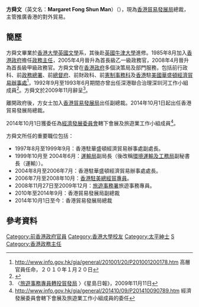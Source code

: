 {{Infobox Biography
| subject_name   = 方舜文<br>Margaret Fong Shun Man
| date_of_birth = {{birth date and age|1962|12|8}}
| place_of_birth = {{BHKG}}
| occupation     = 香港貿易發展局總裁
}}
'''方舜文'''（英文名：'''Margaret Fong Shun Man'''）（{{bd|1962年|12月8日|catIdx=F方}}），現為[[香港貿易發展局|香港貿易發展局]]總裁，主管推廣香港的對外貿易。

==簡歷==
方舜文畢業於[[香港大學|香港大學]][[英國文學|英國文學]]系，其後赴[[英國|英國]][[牛津大學|牛津大學]]進修。1985年8月加入[[香港殖民地時期|香港政府]]擔任[[政務主任|政務主任]]，2005年4月晉升為首長級乙一級政務官，2008年4月晉升為首長級甲級政務官。方舜文曾在[[香港政府|香港政府]]多個決策局及部門服務，包括前行政科、前[[政務總署|政務總署]]、前[[總督府|總督府]]、前財政科、前[[憲制事務科|憲制事務科]]及[[香港|香港]]駐[[美國|美國]][[華盛頓|華盛頓]][[經濟貿易辦事處|經濟貿易辦事處]]<ref>http://www.info.gov.hk/gia/general/201001/20/P201001200178.htm {{Wayback|url=http://www.info.gov.hk/gia/general/201001/20/P201001200178.htm |date=20190902063311 }} 高層官員任命，２０１０年１月２０日</ref>，1992年9月至1993年6月期間亦曾出任深港聯合治理深圳河工作小組成員<ref>{{cite web |url=http://61.144.226.67/zhb/news.asp?id=3&cid=9 |title=存档副本 |accessdate=2014-10-09 |deadurl=yes |archiveurl=https://web.archive.org/web/20141014050755/http://61.144.226.67/zhb/news.asp?id=3&cid=9 |archivedate=2014-10-14 }}</ref>。方舜文於2009年11月辭呈<ref>〈[http://hk.news.yahoo.com/article/091110/3/f40q.html 旅遊事務專員轉投貿發局] {{Wayback|url=http://hk.news.yahoo.com/article/091110/3/f40q.html |date=20091115151311 }}〉《星島日報》，2009年11月11日</ref>。

離開政府後，方女士加入[[香港貿易發展局|香港貿易發展局]]出任副總裁。2014年10月1日起出任香港貿易發展局總裁。

2014年10月1日獲委任為[[經濟發展委員會|經濟發展委員會]]轄下會展及旅遊業工作小組成員<ref>http://www.info.gov.hk/gia/general/201410/09/P201410090789.htm {{Wayback|url=http://www.info.gov.hk/gia/general/201410/09/P201410090789.htm |date=20190901134454 }} 經濟發展委員會轄下會展及旅遊業工作小組成員的委任</ref>。

方舜文所任的重要職位包括：

*1997年8月至1999年9月：香港駐華盛頓經濟貿易辦事處副處長。
*1999年10月至 2004年6月：[[運輸局|運輸局]]副局長（後改稱[[環境運輸及工務局|環境運輸及工務局]]副秘書長（運輸））。
*2004年8月至2006年7月：香港駐華盛頓經濟貿易辦事處處長。
*2006年7月至2008年10月：[[香港駐美總經貿專員|香港駐美總經貿專員]]。
*2008年11月27日至2009年12月：[[旅遊事務署|旅遊事務署]]旅遊事務專員。
*2010年至2014年9月：香港貿易發展局副總裁
*2014年10月1日至今：香港貿易發展局總裁

==參考資料==
{{reflist}}

{{start box}}
{{s-gov}}
{{s-before|[[區璟智|區璟智]]}}
{{s-title|[[旅遊事務署|旅遊事務署]]旅遊事務專員|2008年11月27日-2009年12月}}
{{s-after|[[容偉雄|容偉雄]]}}
{{s-before|[[韋玉儀|韋玉儀]]}}
{{s-title|[[香港駐美總經貿專員|香港駐美總經貿專員]]|2006年7月31日-2008年10月19日}}
{{s-after|[[唐智強|唐智強]]}}
{{s-before|[[林天福|林天福]]}}
{{s-title|[[香港貿易發展局|香港貿易發展局]]總裁|2014年10月1日至今}}
{{s-inc}}
{{end box}}

{{DEFAULTSORT:FONG方舜文}}
[[Category:前香港政府官員|Category:前香港政府官員]]
[[Category:香港大學校友|Category:香港大學校友]]
[[Category:太平紳士|Category:太平紳士]]
[[Category:方姓|S]]
[[Category:香港政務主任|Category:香港政務主任]]